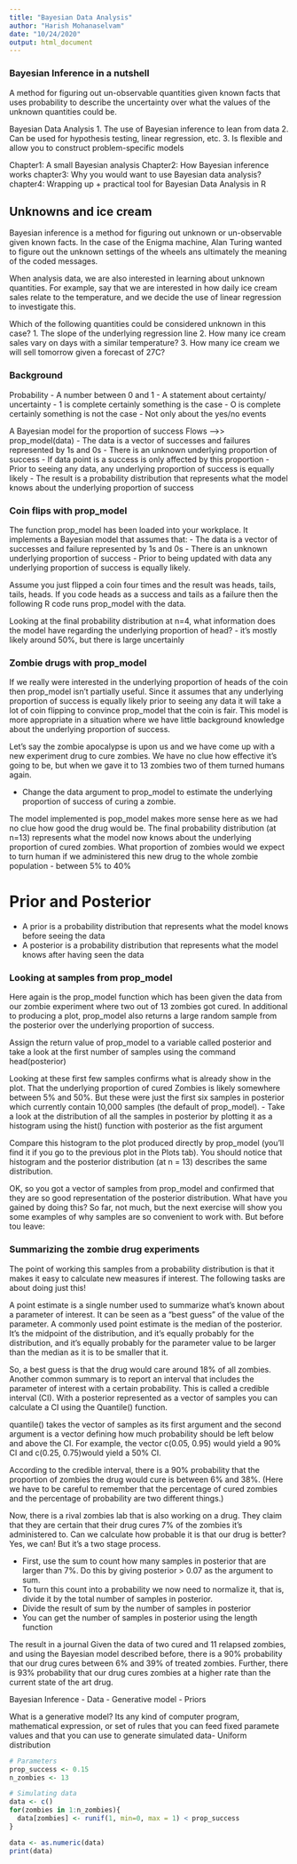 ```yaml
---
title: "Bayesian Data Analysis"
author: "Harish Mohanaselvam"
date: "10/24/2020"
output: html_document
---
```


### Bayesian Inference in a nutshell
A method for figuring out un-observable quantities given known facts that uses probability to describe the uncertainty over what the values of the unknown quantities could be. 

Bayesian Data Analysis
1. The use of Bayesian inference to lean from data
2. Can be used for hypothesis testing, linear regression, etc. 
3. Is flexible and allow you to construct problem-specific models

Chapter1: A small Bayesian analysis
Chapter2: How Bayesian inference works
chapter3: Why you would want to use Bayesian data analysis?
chapter4: Wrapping up + practical tool for Bayesian Data Analysis in R

## Unknowns and ice cream
Bayesian inference is a method for figuring out unknown or un-observable given known facts. In the case of the Enigma machine, Alan Turing wanted to figure out
the unknown settings of the wheels ans ultimately the meaning of the coded messages. 

When analysis data, we are also interested in learning about unknown quantities. For example, say that we are interested in how daily ice cream sales relate to the temperature, and we decide the use of linear regression to investigate this. 

Which of the following quantities could be considered unknown in this case? 
1. The slope of the underlying regression line
2. How many ice cream sales vary on days with a similar temperature?
3. How many ice cream we will sell tomorrow given a forecast of 27C?

### Background
Probability
- A number between 0 and 1
- A statement about certainty/ uncertainty
- 1 is complete certainly something is the case
- O is complete certainly something is not the case
- Not only about the yes/no events

A Bayesian model for the proportion of success
Flows -->> 
prop_model(data)
- The data is a vector of successes and failures represented by 1s and 0s
- There is an unknown underlying proportion of success
- If data point is a success is only affected by this proportion
- Prior to seeing any data, any underlying proportion of success is equally likely
- The result is a probability distribution that represents what the model knows about the underlying proportion of success

### Coin flips with prop_model
The function prop_model has been loaded into your workplace. It implements a Bayesian model that assumes that:
- The data is a vector of successes and failure represented by 1s and 0s
- There is an unknown underlying proportion of success
- Prior to being updated with data any underlying proportion of success is equally likely.

Assume you just flipped a coin four times and the result was heads, tails, tails, heads. If you code heads as a success and tails
as a failure then the following R code runs prop_model with the data.

Looking at the final probability distribution at n=4, what information does the model have regarding the underlying proportion of head? 
- it's mostly likely around 50%, but there is large uncertainly

### Zombie drugs with prop_model
If we really were interested in the underlying proportion of heads of the coin then prop_model isn't partially useful. 
Since it assumes that any underlying proportion of success is equally likely prior to seeing any data it will take a lot of coin flipping to convince
prop_model that the coin is fair. This model is more appropriate in a situation where we have little background knowledge about the underlying 
proportion of success. 

Let's say the zombie apocalypse is upon us and we have come up with a new experiment drug to cure zombies. We have no clue how effective it's going to be, but when we gave it to 13 zombies two of them turned humans again. 

- Change the data argument to prop_model to estimate the underlying proportion of success of curing a zombie. 

The model implemented is pop_model makes more sense here as we had no clue how good the drug would be. The final probability distribution (at n=13)
represents what the model now knows about the underlying proportion of cured zombies. What proportion of zombies would we expect to turn human if we
administered this new drug to the whole zombie population
- between 5% to 40%

# Prior and Posterior
- A prior is a probability distribution that represents what the model knows before seeing the data
- A posterior is a probability distribution that represents what the model knows after having seen the data

### Looking at samples from prop_model
Here again is the prop_model function which has been given the data from our zombie experiment where two out of 13 zombies got cured. In additional
to producing a plot, prop_model also returns a large random sample from the posterior over the underlying proportion of success. 

Assign the return value of prop_model to a variable called posterior and take a look at the first number of samples using the command head(posterior)

Looking at these first few samples confirms what is already show in the plot. That the underlying proportion of cured Zombies is likely somewhere between 
5% and 50%. But these were just the first six samples in posterior which currently contain 10,000 samples (the default of prop_model). 
- Take a look at the distribution of all the samples in posterior by plotting it as a histogram using the hist() function with posterior as the fist argument

Compare this histogram to the plot produced directly by prop_model (you'll find it if you go to the previous plot in the Plots tab). You should notice that 
histogram and the posterior distribution (at n = 13) describes the same distribution. 

OK, so you got a vector of samples from prop_model and confirmed that they are so good representation of the posterior distribution. What have you gained by doing this? So far, not much, but the next exercise will show you some examples of why samples are so convenient to work with. But before tou leave:

### Summarizing the zombie drug experiments 
The point of working this samples from a probability distribution is that it makes it easy to calculate new measures if interest. The following tasks are about doing just this! 

A point estimate is a single number used to summarize what's known about a parameter of interest. It can be seen as a "best guess" of the value of the parameter. A commonly used point estimate is the median of the posterior. It's the midpoint of the distribution, and it's equally probably for the distribution, and it's equally probably for the parameter value to be larger than the median as it is to be smaller that it. 

So, a best guess is that the drug would care around 18% of all zombies. Another common summary is to report an interval that includes the parameter
of interest with a certain probability. This is called a credible interval (CI). With a posterior represented as a vector of samples you can calculate a CI using the Quantile() function.

quantile() takes the vector of samples as its first argument and the second argument is a vector defining how much probability should be left below and above the CI. For example, the vector c(0.05, 0.95) would yield a 90% CI and c(0.25, 0.75)would yield a 50% CI. 

According to the credible interval, there is a 90% probability that the proportion of zombies the drug would cure is between 6% and 38%. (Here we have to be careful to remember that the percentage of cured zombies and the percentage of probability are two different things.)

Now, there is a rival zombies lab that is also working on a drug. They claim that they are certain that their drug cures 7% of the zombies it's administered to. Can we calculate how probable it is that our drug is better? Yes, we can! But it's a two stage process. 

- First, use the sum to count how many samples in posterior that are larger than 7%. Do this by giving posterior > 0.07 as the argument to sum.
- To turn this count into a probability we now need to normalize it, that is, divide it by the total number of samples in posterior. 
- Divide the result of sum by the number of samples in posterior
- You can get the number of samples in posterior using the length function

The result in a journal
Given the data of two cured and 11 relapsed zombies, and using the Bayesian model described before, there is a 90% probability that our drug cures between 6% and 39% of treated zombies. Further, there  is 93% probability that our drug cures zombies at a higher rate than the current state of the art drug. 


Bayesian Inference
- Data
- Generative model 
- Priors

What is a generative model? 
Its any kind of computer program, mathematical expression, or set of rules that you can feed fixed paramete values and that you can use to generate simulated data- Uniform distribution

```r
# Parameters
prop_success <- 0.15
n_zombies <- 13

# Simulating data
data <- c()
for(zombies in 1:n_zombies){
  data[zombies] <- runif(1, min=0, max = 1) < prop_success
}

data <- as.numeric(data)
print(data)
```

```r



```



